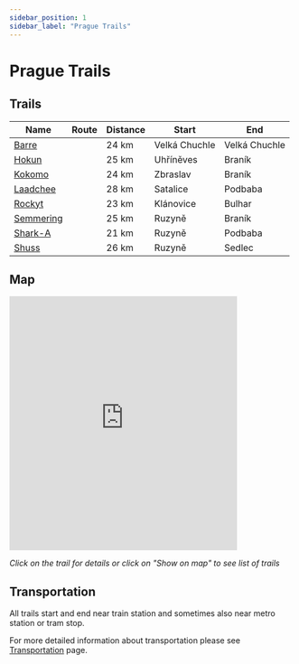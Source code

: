 ```yaml
---
sidebar_position: 1
sidebar_label: "Prague Trails"
---
```


# Prague Trails

## Trails

| Name | Route | Distance | Start | End |
| --- | --- | --- | --- | --- |
| [Barre](prague/barre) | <TrailRouteLink id="barre"></TrailRouteLink> | 24 km | Velká Chuchle | Velká Chuchle |
| [Hokun](prague/hokun) | <TrailRouteLink id="hokun"></TrailRouteLink> | 25 km | Uhříněves | Braník |
| [Kokomo](prague/kokomo) | <TrailRouteLink id="kokomo"></TrailRouteLink> | 24 km | Zbraslav | Braník |
| [Laadchee](prague/laadchee) | <TrailRouteLink id="laadchee"></TrailRouteLink> | 28 km | Satalice | Podbaba |
| [Rockyt](prague/rockyt) | <TrailRouteLink id="rockyt"></TrailRouteLink> | 23 km | Klánovice | Bulhar |
| [Semmering](prague/semmering) | <TrailRouteLink id="semmering"></TrailRouteLink> | 25 km | Ruzyně | Braník |
| [Shark-A](prague/shark-a) | <TrailRouteLink id="shark-a"></TrailRouteLink> | 21 km | Ruzyně | Podbaba |
| [Shuss](prague/shuss) | <TrailRouteLink id="shuss"></TrailRouteLink> | 26 km | Ruzyně | Sedlec |

## Map

<iframe src="https://frame.mapy.cz/s/muvunufece" width="80%" height="450" frameborder="0"></iframe>

*Click on the trail for details or click on "Show on map" to see list of trails*

## Transportation

All trails start and end near train station and sometimes also near metro station or tram stop.

For more detailed information about transportation please see [Transportation](../transportation/overview) page.